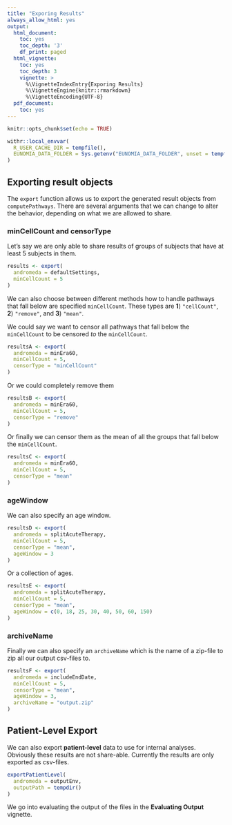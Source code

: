 ---
title: "Exporing Results"
always_allow_html: yes
output:
  html_document:
    toc: yes
    toc_depth: '3'
    df_print: paged
  html_vignette:
    toc: yes
    toc_depth: 3
    vignette: >
      %\VignetteIndexEntry{Exporing Results}
      %\VignetteEngine{knitr::rmarkdown}
      %\VignetteEncoding{UTF-8}
  pdf_document:
    toc: yes
---

```{r setup, include=FALSE}
knitr::opts_chunk$set(echo = TRUE)

withr::local_envvar(
  R_USER_CACHE_DIR = tempfile(),
  EUNOMIA_DATA_FOLDER = Sys.getenv("EUNOMIA_DATA_FOLDER", unset = tempfile())
)
```

## Exporting result objects
The `export` function allows us to export the generated result objects from `computePathways`. There are several arguments that we can change to alter the behavior, depending on what we are allowed to share.

### minCellCount and censorType
Let's say we are only able to share results of groups of subjects that have at least 5 subjects in them.
```{r minCellCount, eval=FALSE}
results <- export(
  andromeda = defaultSettings,
  minCellCount = 5
)
```

We can also choose between different methods how to handle pathways that fall below are specified `minCellCount`. These types are **1**) `"cellCount"`, **2**) `"remove"`, and **3**) `"mean"`.

We could say we want to censor all pathways that fall below the `minCellCount` to be censored _to_ the `minCellCount`.
```{r censorType_cellCount, eval=FALSE}
resultsA <- export(
  andromeda = minEra60,
  minCellCount = 5,
  censorType = "minCellCount"
)
```

Or we could completely remove them
```{r censorType_remove, eval=FALSE}
resultsB <- export(
  andromeda = minEra60,
  minCellCount = 5,
  censorType = "remove"
)
```

Or finally we can censor them as the mean of all the groups that fall below the `minCellCount`.
```{r censorType_mean, eval=FALSE}
resultsC <- export(
  andromeda = minEra60,
  minCellCount = 5,
  censorType = "mean"
)
```

### ageWindow
We can also specify an age window.
```{r ageWindow3, eval=FALSE}
resultsD <- export(
  andromeda = splitAcuteTherapy,
  minCellCount = 5,
  censorType = "mean",
  ageWindow = 3
)
```

Or a collection of ages.
```{r ageWindowMultiple, eval=FALSE}
resultsE <- export(
  andromeda = splitAcuteTherapy,
  minCellCount = 5,
  censorType = "mean",
  ageWindow = c(0, 18, 25, 30, 40, 50, 60, 150)
)
```

### archiveName
Finally we can also specify an `archiveName` which is the name of a zip-file to zip all our output csv-files to.
```{r archiveName, eval=FALSE}
resultsF <- export(
  andromeda = includeEndDate,
  minCellCount = 5,
  censorType = "mean",
  ageWindow = 3,
  archiveName = "output.zip"
)
```

## Patient-Level Export
We can also export **patient-level** data to use for internal analyses. Obviously these results are not share-able. Currently the results are only exported as csv-files.

```{r, eval=FALSE}
exportPatientLevel(
  andromeda = outputEnv,
  outputPath = tempdir()
)
```

We go into evaluating the output of the files in the **Evaluating Output** vignette.